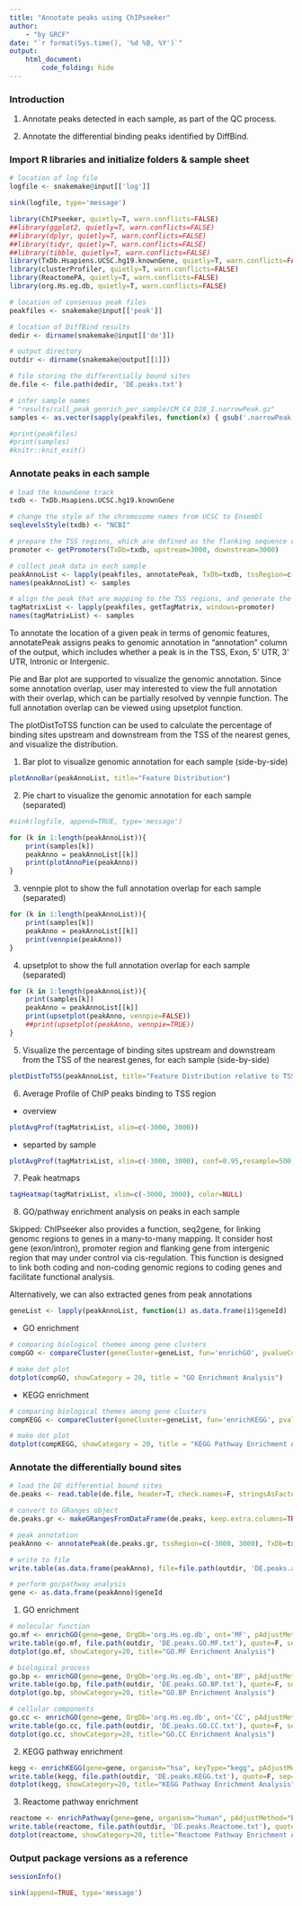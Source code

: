 ```yaml
---
title: "Annotate peaks using ChIPseeker"
author:
    - "by GRCF"
date: "`r format(Sys.time(), '%d %B, %Y')`"
output:
    html_document:
        code_folding: hide
---
```



### Introduction

1) Annotate peaks detected in each sample, as part of the QC process.

2) Annotate the differential binding peaks identified by DiffBind.

### Import R libraries and initialize folders & sample sheet

```r
# location of log file
logfile <- snakemake@input[['log']]

sink(logfile, type='message')

library(ChIPseeker, quietly=T, warn.conflicts=FALSE)
##library(ggplot2, quietly=T, warn.conflicts=FALSE)
##library(dplyr, quietly=T, warn.conflicts=FALSE)
##library(tidyr, quietly=T, warn.conflicts=FALSE)
##library(tibble, quietly=T, warn.conflicts=FALSE)
library(TxDb.Hsapiens.UCSC.hg19.knownGene, quietly=T, warn.conflicts=FALSE)
library(clusterProfiler, quietly=T, warn.conflicts=FALSE)
library(ReactomePA, quietly=T, warn.conflicts=FALSE)
library(org.Hs.eg.db, quietly=T, warn.conflicts=FALSE)

# location of consensus peak files
peakfiles <- snakemake@input[['peak']]

# location of DiffBind results
dedir <- dirname(snakemake@input[['de']])

# output directory
outdir <- dirname(snakemake@output[[1]])

# file storing the differentially bound sites
de.file <- file.path(dedir, 'DE.peaks.txt')

# infer sample names
# "results/call_peak_genrich_per_sample/CM_C4_D28_1.narrowPeak.gz"
samples <- as.vector(sapply(peakfiles, function(x) { gsub('.narrowPeak.gz','',basename(x)) }))

#print(peakfiles)
#print(samples)
#knitr::knit_exit()
```

### Annotate peaks in each sample

```r
# load the knownGene track
txdb <- TxDb.Hsapiens.UCSC.hg19.knownGene

# change the style of the chromosome names from UCSC to Ensembl
seqlevelsStyle(txdb) <- "NCBI"

# prepare the TSS regions, which are defined as the flanking sequence of the TSS sites.
promoter <- getPromoters(TxDb=txdb, upstream=3000, downstream=3000)

# collect peak data in each sample
peakAnnoList <- lapply(peakfiles, annotatePeak, TxDb=txdb, tssRegion=c(-3000, 3000), annoDb="org.Hs.eg.db", verbose=FALSE)
names(peakAnnoList) <- samples

# align the peak that are mapping to the TSS regions, and generate the tagMatrix
tagMatrixList <- lapply(peakfiles, getTagMatrix, windows=promoter)
names(tagMatrixList) <- samples
```

To annotate the location of a given peak in terms of genomic features, 
annotatePeak assigns peaks to genomic annotation in “annotation” column of the output, 
which includes whether a peak is in the TSS, Exon, 5’ UTR, 3’ UTR, Intronic or Intergenic. 

Pie and Bar plot are supported to visualize the genomic annotation.
Since some annotation overlap, user may interested to view the full annotation with their overlap, which can be partially resolved by vennpie function.
The full annotation overlap can be viewed using upsetplot function.

The plotDistToTSS function can be used to calculate the percentage of binding sites upstream and downstream from the TSS of the nearest genes, and visualize the distribution.

1. Bar plot to visualize genomic annotation for each sample (side-by-side)

```r
plotAnnoBar(peakAnnoList, title="Feature Distribution")
```

2. Pie chart to visualize the genomic annotation for each sample (separated)

```r
#sink(logfile, append=TRUE, type='message')

for (k in 1:length(peakAnnoList)){
    print(samples[k])
    peakAnno = peakAnnoList[[k]]
    print(plotAnnoPie(peakAnno))
}
```

3. vennpie plot to show the full annotation overlap for each sample (separated)

```r
for (k in 1:length(peakAnnoList)){
    print(samples[k])
    peakAnno = peakAnnoList[[k]]
    print(vennpie(peakAnno))
}
```

4. upsetplot to show the full annotation overlap for each sample (separated)

```r
for (k in 1:length(peakAnnoList)){
    print(samples[k])
    peakAnno = peakAnnoList[[k]]
    print(upsetplot(peakAnno, vennpie=FALSE))
    ##print(upsetplot(peakAnno, vennpie=TRUE))
}
```

5. Visualize the percentage of binding sites upstream and downstream from the TSS of the nearest genes, for each sample (side-by-side)

```r
plotDistToTSS(peakAnnoList, title="Feature Distribution relative to TSS")
```

6. Average Profile of ChIP peaks binding to TSS region

- overview

```r
plotAvgProf(tagMatrixList, xlim=c(-3000, 3000))
```

- separted by sample

```r
plotAvgProf(tagMatrixList, xlim=c(-3000, 3000), conf=0.95,resample=500, facet="row")
```

7. Peak heatmaps

```r
tagHeatmap(tagMatrixList, xlim=c(-3000, 3000), color=NULL)
```

8. GO/pathway enrichment analysis on peaks in each sample

Skipped: ChIPseeker also provides a function, seq2gene, for linking genomc regions to genes in a many-to-many mapping. 
It consider host gene (exon/intron), promoter region and flanking gene from intergenic region that may under control via cis-regulation. 
This function is designed to link both coding and non-coding genomic regions to coding genes and facilitate functional analysis.

<!-- ```{r} -->
<!-- geneList <- lapply(peakfiles, function(x) { seq2gene(readPeakFile(x), tssRegion=c(-1000, 1000), flankDistance=3000, TxDb=txdb) }) -->
<!-- ``` -->

Alternatively, we can also extracted genes from peak annotations
```r
geneList <- lapply(peakAnnoList, function(i) as.data.frame(i)$geneId)
```

- GO enrichment

```r
# comparing biological themes among gene clusters
compGO <- compareCluster(geneCluster=geneList, fun='enrichGO', pvalueCutoff=0.05, pAdjustMethod="BH", OrgDb='org.Hs.eg.db')

# make dot plot
dotplot(compGO, showCategory = 20, title = "GO Enrichment Analysis")
```

- KEGG enrichment
```r
# comparing biological themes among gene clusters
compKEGG <- compareCluster(geneCluster=geneList, fun='enrichKEGG', pvalueCutoff=0.05, pAdjustMethod="BH")

# make dot plot
dotplot(compKEGG, showCategory = 20, title = "KEGG Pathway Enrichment Analysis")
```

### Annotate the differentially bound sites

```r
# load the DE differential bound sites
de.peaks <- read.table(de.file, header=T, check.names=F, stringsAsFactors=F, sep='\t')

# convert to GRanges object
de.peaks.gr <- makeGRangesFromDataFrame(de.peaks, keep.extra.columns=TRUE)

# peak annotation
peakAnno <- annotatePeak(de.peaks.gr, tssRegion=c(-3000, 3000), TxDb=txdb, annoDb="org.Hs.eg.db")

# write to file
write.table(as.data.frame(peakAnno), file=file.path(outdir, 'DE.peaks.annotated.txt'), quote=F, sep='\t', row.names=FALSE)

# perform go/pathway analysis
gene <- as.data.frame(peakAnno)$geneId
```

1. GO enrichment

```r
# molecular function
go.mf <- enrichGO(gene=gene, OrgDb='org.Hs.eg.db', ont='MF', pAdjustMethod="BH", pvalueCutoff=0.01, qvalueCutoff=0.05, readable=TRUE)
write.table(go.mf, file.path(outdir, 'DE.peaks.GO.MF.txt'), quote=F, sep='\t', row.names=FALSE)
dotplot(go.mf, showCategory=20, title="GO.MF Enrichment Analysis")

# biological process
go.bp <- enrichGO(gene=gene, OrgDb='org.Hs.eg.db', ont='BP', pAdjustMethod="BH", pvalueCutoff=0.01, qvalueCutoff=0.05, readable=TRUE)
write.table(go.bp, file.path(outdir, 'DE.peaks.GO.BP.txt'), quote=F, sep='\t', row.names=FALSE)
dotplot(go.bp, showCategory=20, title="GO.BP Enrichment Analysis")

# cellular components
go.cc <- enrichGO(gene=gene, OrgDb='org.Hs.eg.db', ont='CC', pAdjustMethod="BH", pvalueCutoff=0.01, qvalueCutoff=0.05, readable=TRUE)
write.table(go.cc, file.path(outdir, 'DE.peaks.GO.CC.txt'), quote=F, sep='\t', row.names=FALSE)
dotplot(go.cc, showCategory=20, title="GO.CC Enrichment Analysis")
```

2. KEGG pathway enrichment
```r
kegg <- enrichKEGG(gene=gene, organism="hsa", keyType="kegg", pAdjustMethod="BH", pvalueCutoff=0.01, qvalueCutoff=0.05)
write.table(kegg, file.path(outdir, 'DE.peaks.KEGG.txt'), quote=F, sep='\t', row.names=FALSE)
dotplot(kegg, showCategory=20, title="KEGG Pathway Enrichment Analysis")
```

3. Reactome pathway enrichment
```r
reactome <- enrichPathway(gene=gene, organism="human", pAdjustMethod="BH", pvalueCutoff=0.01, qvalueCutoff=0.05, readable=TRUE)
write.table(reactome, file.path(outdir, 'DE.peaks.Reactome.txt'), quote=F, sep='\t', row.names=FALSE)
dotplot(reactome, showCategory=20, title="Reactome Pathway Enrichment Analysis")
```

### Output package versions as a reference
```r
sessionInfo()

sink(append=TRUE, type='message')
```

